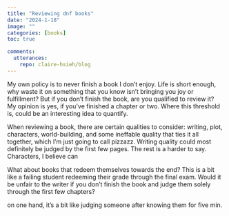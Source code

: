 ```yaml
---
title: "Reviewing dnf books"
date: "2024-1-18"
image: ""
categories: [books]
toc: true

comments:
  utterances:
    repo: claire-hsieh/blog
---
```


My own policy is to never finish a book I don't enjoy. Life is short enough, why waste it on something that you know isn't bringing you joy or fulfillment? But if you don't finish the book, are you qualified to review it? My opinion is yes, if you've finished a chapter or two. Where this threshold is, could be an interesting idea to quantify.

When reviewing a book, there are certain qualities to consider: writing, plot, characters, world-building, and some ineffable quality that ties it all together, which I'm just going to call pizzazz. Writing quality could most definitely be judged by the first few pages. The rest is a harder to say. Characters, I believe can

What about books that redeem themselves towards the end? This is a bit like a failing student redeeming their grade through the final exam. Would it be unfair to the writer if you don't finish the book and judge them solely through the first few chapters?

on one hand, it's a bit like judging someone after knowing them for five min.
